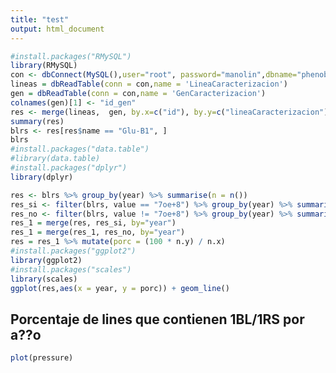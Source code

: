 ```yaml
---
title: "test"
output: html_document
---
```


```r
#install.packages("RMySQL")
library(RMySQL)
con <- dbConnect(MySQL(),user="root", password="manolin",dbname="phenobook", host="localhost")
lineas = dbReadTable(conn = con,name = 'LineaCaracterizacion')
gen = dbReadTable(conn = con,name = 'GenCaracterizacion')
colnames(gen)[1] <- "id_gen"
res <- merge(lineas,  gen, by.x=c("id"), by.y=c("lineaCaracterizacion"))
summary(res)
blrs <- res[res$name == "Glu-B1", ]
blrs
#install.packages("data.table")
#library(data.table)
#install.packages("dplyr")
library(dplyr)

res <- blrs %>% group_by(year) %>% summarise(n = n())
res_si <- filter(blrs, value == "7oe+8") %>% group_by(year) %>% summarise(n = n())
res_no <- filter(blrs, value != "7oe+8") %>% group_by(year) %>% summarise(n = n())
res_1 = merge(res, res_si, by="year")
res_1 = merge(res_1, res_no, by="year")
res = res_1 %>% mutate(porc = (100 * n.y) / n.x)
#install.packages("ggplot2")
library(ggplot2)
#install.packages("scales")
library(scales)
ggplot(res,aes(x = year, y = porc)) + geom_line()
```

## Porcentaje de lines que contienen 1BL/1RS por a??o


```r
plot(pressure)
```
